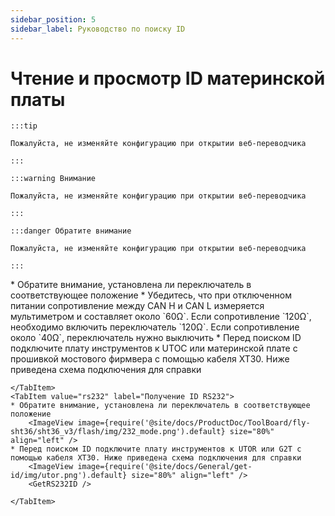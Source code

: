 ```yaml
---
sidebar_position: 5
sidebar_label: Руководство по поиску ID
---
```







# Чтение и просмотр ID материнской платы

    :::tip

    Пожалуйста, не изменяйте конфигурацию при открытии веб-переводчика

    :::

    :::warning Внимание

    Пожалуйста, не изменяйте конфигурацию при открытии веб-переводчика

    :::

    :::danger Обратите внимание

    Пожалуйста, не изменяйте конфигурацию при открытии веб-переводчика

    :::

<Tabs>
    <TabItem value="can" label="Получение UUID CANBus">
    * Обратите внимание, установлена ли переключатель в соответствующее положение
    * Убедитесь, что при отключенном питании сопротивление между CAN H и CAN L измеряется мультиметром и составляет около `60Ω`. Если сопротивление `120Ω`, необходимо включить переключатель `120Ω`. Если сопротивление около `40Ω`, переключатель нужно выключить
        <ImageView image={require('@site/docs/ProductDoc/ToolBoard/fly-sht36/sht36_v3/flash/img/120.png').default} size="80%" align="left" />              
    * Перед поиском ID подключите плату инструментов к UTOC или материнской плате с прошивкой мостового фирмвера с помощью кабеля XT30. Ниже приведена схема подключения для справки
        <ImageView image={require('@site/docs/General/get-id/img/utoc.png').default} size="80%" align="left" />       
        <GetCanbusUUID />

    </TabItem>
    <TabItem value="rs232" label="Получение ID RS232">
    * Обратите внимание, установлена ли переключатель в соответствующее положение
        <ImageView image={require('@site/docs/ProductDoc/ToolBoard/fly-sht36/sht36_v3/flash/img/232_mode.png').default} size="80%" align="left" />              
    * Перед поиском ID подключите плату инструментов к UTOR или G2T с помощью кабеля XT30. Ниже приведена схема подключения для справки
        <ImageView image={require('@site/docs/General/get-id/img/utor.png').default} size="80%" align="left" />              
        <GetRS232ID />

    </TabItem>
</Tabs>